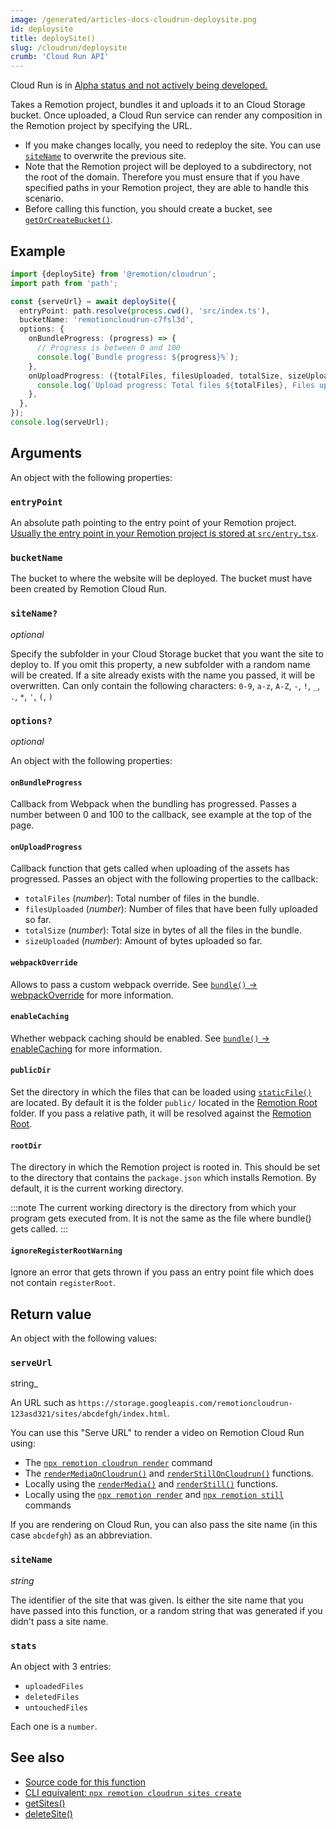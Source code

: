 ```yaml
---
image: /generated/articles-docs-cloudrun-deploysite.png
id: deploysite
title: deploySite()
slug: /cloudrun/deploysite
crumb: 'Cloud Run API'
---
```


<ExperimentalBadge>
  <p>
    Cloud Run is in <a href="/docs/cloudrun/status">Alpha status and not actively being developed.</a>
  </p>
</ExperimentalBadge>

Takes a Remotion project, bundles it and uploads it to an Cloud Storage bucket. Once uploaded, a Cloud Run service can render any composition in the Remotion project by specifying the URL.

- If you make changes locally, you need to redeploy the site. You can use [`siteName`](#sitename) to overwrite the previous site.
- Note that the Remotion project will be deployed to a subdirectory, not the root of the domain. Therefore you must ensure that if you have specified paths in your Remotion project, they are able to handle this scenario.
- Before calling this function, you should create a bucket, see [`getOrCreateBucket()`](/docs/cloudrun/getorcreatebucket).

## Example

```ts twoslash
import {deploySite} from '@remotion/cloudrun';
import path from 'path';

const {serveUrl} = await deploySite({
  entryPoint: path.resolve(process.cwd(), 'src/index.ts'),
  bucketName: 'remotioncloudrun-c7fsl3d',
  options: {
    onBundleProgress: (progress) => {
      // Progress is between 0 and 100
      console.log(`Bundle progress: ${progress}%`);
    },
    onUploadProgress: ({totalFiles, filesUploaded, totalSize, sizeUploaded}) => {
      console.log(`Upload progress: Total files ${totalFiles}, Files uploaded ${filesUploaded}, Total size ${totalSize}, Size uploaded ${sizeUploaded}`);
    },
  },
});
console.log(serveUrl);
```

## Arguments

An object with the following properties:

### `entryPoint`

An absolute path pointing to the entry point of your Remotion project. [Usually the entry point in your Remotion project is stored at `src/entry.tsx`](/docs/terminology/entry-point).

### `bucketName`

The bucket to where the website will be deployed. The bucket must have been created by Remotion Cloud Run.

### `siteName?`

_optional_

Specify the subfolder in your Cloud Storage bucket that you want the site to deploy to. If you omit this property, a new subfolder with a random name will be created. If a site already exists with the name you passed, it will be overwritten. Can only contain the following characters: `0-9`, `a-z`, `A-Z`, `-`, `!`, `_`, `.`, `*`, `'`, `(`, `)`

### `options?`

_optional_

An object with the following properties:

#### `onBundleProgress`

Callback from Webpack when the bundling has progressed. Passes a number between 0 and 100 to the callback, see example at the top of the page.

#### `onUploadProgress`

Callback function that gets called when uploading of the assets has progressed. Passes an object with the following properties to the callback:

- `totalFiles` (_number_): Total number of files in the bundle.
- `filesUploaded` (_number_): Number of files that have been fully uploaded so far.
- `totalSize` (_number_): Total size in bytes of all the files in the bundle.
- `sizeUploaded` (_number_): Amount of bytes uploaded so far.

#### `webpackOverride`

Allows to pass a custom webpack override. See [`bundle()` -> webpackOverride](/docs/bundle#webpackoverride) for more information.

#### `enableCaching`

Whether webpack caching should be enabled. See [`bundle()` -> enableCaching](/docs/bundle#enablecaching) for more information.

#### `publicDir`

Set the directory in which the files that can be loaded using [`staticFile()`](/docs/staticfile) are located. By default it is the folder `public/` located in the [Remotion Root](/docs/terminology/remotion-root) folder. If you pass a relative path, it will be resolved against the [Remotion Root](/docs/terminology/remotion-root).

#### `rootDir`

The directory in which the Remotion project is rooted in. This should be set to the directory that contains the `package.json` which installs Remotion. By default, it is the current working directory.

:::note
The current working directory is the directory from which your program gets executed from. It is not the same as the file where bundle() gets called.
:::

#### `ignoreRegisterRootWarning`

Ignore an error that gets thrown if you pass an entry point file which does not contain `registerRoot`.

## Return value

An object with the following values:

### `serveUrl`

string\_

An URL such as `https://storage.googleapis.com/remotioncloudrun-123asd321/sites/abcdefgh/index.html`.

You can use this "Serve URL" to render a video on Remotion Cloud Run using:

- The [`npx remotion cloudrun render`](/docs/cloudrun/cli/render) command
- The [`renderMediaOnCloudrun()`](/docs/cloudrun/rendermediaoncloudrun) and [`renderStillOnCloudrun()`](/docs/cloudrun/renderstilloncloudrun) functions.
- Locally using the [`renderMedia()`](/docs/renderer/render-media) and [`renderStill()`](/docs/renderer/render-still) functions.
- Locally using the [`npx remotion render`](/docs/cli) and [`npx remotion still`](/docs/cli) commands

If you are rendering on Cloud Run, you can also pass the site name (in this case `abcdefgh`) as an abbreviation.

### `siteName`

_string_

The identifier of the site that was given. Is either the site name that you have passed into this function, or a random string that was generated if you didn't pass a site name.

### `stats`

An object with 3 entries:

- `uploadedFiles`
- `deletedFiles`
- `untouchedFiles`

Each one is a `number`.

## See also

- [Source code for this function](https://github.com/remotion-dev/remotion/blob/main/packages/cloudrun/src/api/deploy-site.ts)
- [CLI equivalent: `npx remotion cloudrun sites create`](/docs/cloudrun/cli/sites/create)
- [getSites()](/docs/cloudrun/getsites)
- [deleteSite()](/docs/cloudrun/deletesite)
